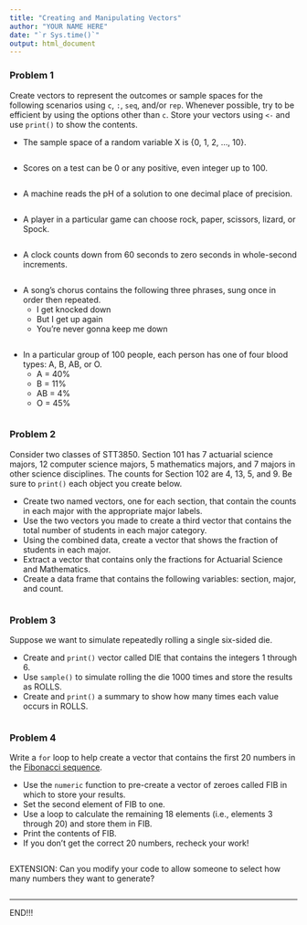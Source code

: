 ```yaml
---
title: "Creating and Manipulating Vectors"
author: "YOUR NAME HERE"
date: "`r Sys.time()`"
output: html_document
---
```


### Problem 1

Create vectors to represent the outcomes or sample spaces for the following scenarios using `c`, `:`, `seq`, and/or `rep`. Whenever possible, try to be efficient by using the options other than `c`. Store your vectors using `<-` and use `print()` to show the contents.

* The sample space of a random variable X is {0, 1, 2, ..., 10}.

```r

```

* Scores on a test can be 0 or any positive, even integer up to 100.

```r

```

* A machine reads the pH of a solution to one decimal place of precision.

```r

```

* A player in a particular game can choose rock, paper, scissors, lizard, or Spock.

```r

```

* A clock counts down from 60 seconds to zero seconds in whole-second increments.

```r

```

* A song's chorus contains the following three phrases, sung once in order then repeated.
    + I get knocked down
    + But I get up again
    + You're never gonna keep me down

```r

```

* In a particular group of 100 people, each person has one of four blood types: A, B, AB, or O.
    + A = 40%
    + B = 11%
    + AB = 4%
    + O = 45%
    
```r

```


### Problem 2

Consider two classes of STT3850. Section 101 has 7 actuarial science majors, 12 computer science majors, 5 mathematics majors, and 7 majors in other science disciplines. The counts for Section 102 are 4, 13, 5, and 9. Be sure to `print()` each object you create below.

* Create two named vectors, one for each section, that contain the counts in each major with the appropriate major labels.
* Use the two vectors you made to create a third vector that contains the total number of students in each major category.
* Using the combined data, create a vector that shows the fraction of students in each major.
* Extract a vector that contains only the fractions for Actuarial Science and Mathematics.
* Create a data frame that contains the following variables: section, major, and count. 

```r

```


### Problem 3

Suppose we want to simulate repeatedly rolling a single six-sided die.

* Create and `print()` vector called DIE that contains the integers 1 through 6.
* Use `sample()` to simulate rolling the die 1000 times and store the results as ROLLS. 
* Create and `print()` a summary to show how many times each value occurs in ROLLS.

```r

```


### Problem 4

Write a `for` loop to help create a vector that contains the first 20 numbers in the [Fibonacci sequence](https://www.mathsisfun.com/numbers/fibonacci-sequence.html). 

* Use the `numeric` function to pre-create a vector of zeroes called FIB in which to store your results. 
* Set the second element of FIB to one.
* Use a loop to calculate the remaining 18 elements (i.e., elements 3 through 20) and store them in FIB.
* Print the contents of FIB.
* If you don't get the correct 20 numbers, recheck your work!

```r

```

EXTENSION: Can you modify your code to allow someone to select how many numbers they want to generate?

```r

```


<hr>

END!!!
